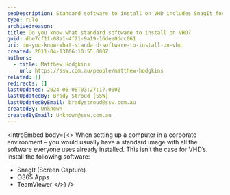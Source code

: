 ```yaml
---
seoDescription: Standard software to install on VHD includes SnagIt for screen capture, O365 Apps, and TeamViewer.
type: rule
archivedreason:
title: Do you know what standard software to install on VHD?
guid: dbe7cf1f-08a1-4f21-9a19-16dee0ddc061
uri: do-you-know-what-standard-software-to-install-on-vhd
created: 2011-04-13T06:10:55.000Z
authors:
  - title: Matthew Hodgkins
    url: https://ssw.com.au/people/matthew-hodgkins
related: []
redirects: []
lastUpdated: 2024-06-08T03:27:17.000Z
lastUpdatedBy: Brady Stroud [SSW]
lastUpdatedByEmail: bradystroud@ssw.com.au
createdBy: Unknown
createdByEmail: Unknown@ssw.com.au
---
```


<introEmbed
  body={<>
When setting up a computer in a corporate environment – you would usually have a standard image with all the software everyone uses already installed. This isn’t the case for VHD’s. Install the following software:

- SnagIt (Screen Capture)
- O365 Apps
- TeamViewer
  </>}
/>

